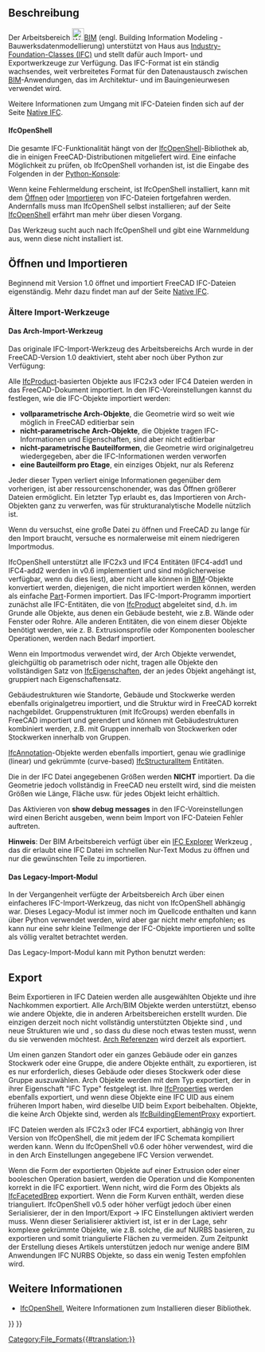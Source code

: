 <languages/>

{{Docnav/de
|[[Native_IFC/de|Native IFC]]
|[[Arch_DAE/de|DAE]]
|[[BIM_Workbench/de|BIM]]
|IconL=
|IconR=
|IconC=Workbench_BIM.svg
}}

{{TOCright}}

<span id="Description"></span>
==Beschreibung==

Der Arbeitsbereich [[File:Workbench_BIM.svg|24px]][[BIM_Workbench/de|BIM]] (engl. Building Information Modeling - Bauwerksdatenmodellierung) unterstützt von Haus aus [https://de.wikipedia.org/wiki/Industry_Foundation_Classes Industry-Foundation-Classes (IFC)] und stellt dafür auch Import- und Exportwerkzeuge zur Verfügung. Das IFC-Format ist ein ständig wachsendes, weit verbreitetes Format für den Datenaustausch zwischen [https://de.wikipedia.org/wiki/Building_Information_Modeling BIM]-Anwendungen, das im Architektur- und im Bauingenieurwesen verwendet wird.

Weitere Informationen zum Umgang mit IFC-Dateien finden sich auf der Seite [[Native_IFC|Native IFC]].

<span id="IfcOpenShell"></span>
====IfcOpenShell====

Die gesamte IFC-Funktionalität hängt von der [[IfcOpenShell/de|IfcOpenShell]]-Bibliothek ab, die in einigen FreeCAD-Distributionen mitgeliefert wird. Eine einfache Möglichkeit zu prüfen, ob IfcOpenShell vorhanden ist, ist die Eingabe des Folgenden in der [[Python_console/de|Python-Konsole]]:

{{Code|code=
import ifcopenshell
}}

Wenn keine Fehlermeldung erscheint, ist IfcOpenShell installiert, kann mit dem [[Std_Open/de|Öffnen]] oder  [[Std_Import/de|Importieren]] von IFC-Dateien fortgefahren werden. Andernfalls muss man IfcOpenShell selbst installieren; auf der Seite [[IfcOpenShell/de|IfcOpenShell]] erfährt man mehr über diesen Vorgang.

<div class="mw-translate-fuzzy">
{{Emphasis|Note:}} Das Werkzeug {{Button|[[File:BIM_Setup.svg|16px]] [[BIM_Setup/de|BIM Einrichten]]}} sucht auch nach IfcOpenShell und gibt eine Warnmeldung aus, wenn diese nicht installiert ist.
</div>

<span id="Opening_and_Importing"></span>
==Öffnen und Importieren==

Beginnend mit Version 1.0 öffnet und importiert FreeCAD IFC-Dateien eigenständig. Mehr dazu findet man auf der Seite [[Native_IFC/de|Native IFC]].

<span id="Older_importers"></span>
===Ältere Import-Werkzeuge===

<span id="The_Arch_importer"></span>
====Das Arch-Import-Werkzeug====

Das originale IFC-Import-Werkzeug des Arbeitsbereichs Arch wurde in der FreeCAD-Version 1.0 deaktiviert, steht aber noch über Python zur Verfügung:

{{Code|code=
from importers import importIFC
importIFC.open("C:\\Path\\To\\My\\File.ifc")
}}

Alle [https://www.buildingsmart-tech.org/ifc/IFC4/Add1/html/schema/ifckernel/lexical/ifcproduct.htm IfcProduct]-basierten Objekte aus IFC2x3  oder IFC4 Dateien werden in das FreeCAD-Dokument importiert. In den IFC-Voreinstellungen kannst du festlegen, wie die IFC-Objekte importiert werden:
* '''vollparametrische Arch-Objekte''', die Geometrie wird so weit wie möglich in FreeCAD editierbar sein
* '''nicht-parametrische Arch-Objekte''', die Objekte tragen IFC-Informationen und Eigenschaften, sind aber nicht editierbar
* '''nicht-parametrische Bauteilformen''', die Geometrie wird originalgetreu wiedergegeben, aber die IFC-Informationen werden verworfen
* '''eine Bauteilform pro Etage''', ein einziges Objekt, nur als Referenz

Jeder dieser Typen verliert einige Informationen gegenüber dem vorherigen, ist aber ressourcenschonender, was das Öffnen größerer Dateien ermöglicht. Ein letzter Typ erlaubt es, das Importieren von Arch-Objekten ganz zu verwerfen, was für strukturanalytische Modelle nützlich ist. 

Wenn du versuchst, eine große Datei zu öffnen und FreeCAD zu lange für den Import braucht, versuche es normalerweise mit einem niedrigeren Importmodus.

IfcOpenShell unterstützt alle IFC2x3 und IFC4 Entitäten (IFC4-add1 und IFC4-add2 werden in v0.6 implementiert und sind möglicherweise verfügbar, wenn du dies liest), aber nicht alle können in [[BIM_Workbench/de|BIM]]-Objekte konvertiert werden, diejenigen, die nicht importiert werden können, werden als einfache [[Part_Workbench/de|Part]]-Formen importiert. Das IFC-Import-Programm importiert zunächst alle IFC-Entitäten, die von [https://standards.buildingsmart.org/IFC/RELEASE/IFC2x3/TC1/HTML/ifckernel/lexical/ifcproduct.htm IfcProduct] abgeleitet sind, d.h. im Grunde alle Objekte, aus denen ein Gebäude besteht, wie z.B. Wände oder Fenster oder Rohre. Alle anderen Entitäten, die von einem dieser Objekte benötigt werden, wie z. B. Extrusionsprofile oder Komponenten boolescher Operationen, werden nach Bedarf importiert.

Wenn ein Importmodus verwendet wird, der Arch Objekte verwendet, gleichgültig ob parametrisch oder nicht, tragen alle Objekte den vollständigen Satz von [https://www.buildingsmart-tech.org/ifc/IFC4/Add1/html/schema/ifcpropertyresource/lexical/ifcproperty.htm IfcEigenschaften], der an jedes Objekt angehängt ist, gruppiert nach Eigenschaftensatz.

Gebäudestrukturen wie Standorte, Gebäude und Stockwerke werden ebenfalls originalgetreu importiert, und die Struktur wird in FreeCAD korrekt nachgebildet. Gruppenstrukturen (mit IfcGroups) werden ebenfalls in FreeCAD importiert und gerendert und können mit Gebäudestrukturen kombiniert werden, z.B. mit Gruppen innerhalb von Stockwerken oder Stockwerken innerhalb von Gruppen.

[https://www.buildingsmart-tech.org/ifc/IFC4/Add1/html/schema/ifcproductextension/lexical/ifcannotation.htm IfcAnnotation]-Objekte werden ebenfalls importiert, genau wie gradlinige (linear) und gekrümmte (curve-based) [https://www.buildingsmart-tech.org/ifc/IFC4/Add1/html/schema/ifcstructuralanalysisdomain/lexical/ifcstructuralitem.htm IfcStructuralItem] Entitäten.

Die in der IFC Datei angegebenen Größen werden '''NICHT''' importiert. Da die Geometrie jedoch vollständig in FreeCAD neu erstellt wird, sind die meisten Größen wie Länge, Fläche usw. für jedes Objekt leicht erhältlich.

Das Aktivieren von '''show debug messages''' in den IFC-Voreinstellungen wird einen Bericht ausgeben, wenn beim Import von IFC-Dateien Fehler auftreten.

'''Hinweis''': Der BIM Arbeitsbereich verfügt über ein [[BIM_IfcExplorer/de|IFC Explorer]] Werkzeug , das dir erlaubt eine IFC Datei im schnellen Nur-Text Modus zu öffnen und nur die gewünschten Teile zu importieren.

<span id="The_legacy_importer"></span>
==== Das Legacy-Import-Modul ====

In der Vergangenheit verfügte der Arbeitsbereich Arch über einen einfacheres IFC-Import-Werkzeug, das nicht von IfcOpenShell abhängig war. Dieses Legacy-Modul ist immer noch im Quellcode enthalten und kann über Python verwendet werden, wird aber gar nicht mehr empfohlen; es kann nur eine sehr kleine Teilmenge der IFC-Objekte importieren und sollte als völlig veraltet betrachtet werden.

Das Legacy-Import-Modul kann mit Python benutzt werden:

{{Code|code=
from importers import importIFClegacy
importIFClegacy.open("C:\\Path\\To\\My\\File.ifc")
}}

<span id="Exporting"></span>
== Export ==

<div class="mw-translate-fuzzy">
Beim Exportieren in IFC Dateien werden alle ausgewählten Objekte und ihre Nachkommen exportiert. Alle Arch/BIM Objekte werden unterstützt, ebenso wie andere Objekte, die in anderen Arbeitsbereichen erstellt wurden. Die einzigen derzeit noch nicht vollständig unterstützten Objekte sind {{Button|[[File:PartDesign_Body.svg|16px]] [[PartDesign_Body/de|PartDesign Körper]]}}, {{Button|[[File:Std_Part.svg|16px]] [[Std_Part/de|Std Parts]]}} und neue Strukturen wie {{Button|[[File:Link.svg|16px]] [[Std_LinkMake/de|Anwendungsverweise]]}} und {{Button|[[File:LinkGroup.svg|16px]] VerweisGruppen}}, so dass du diese noch etwas testen musst, wenn du sie verwenden möchtest. [[Arch_Reference/de|Arch Referenzen]] wird derzeit als {{incode|IfcBuildingElementProxies}} exportiert.
</div>

Um einen ganzen Standort oder ein ganzes Gebäude oder ein ganzes Stockwerk oder eine Gruppe, die andere Objekte enthält, zu exportieren, ist es nur erforderlich, dieses Gebäude oder dieses Stockwerk oder diese Gruppe auszuwählen. Arch Objekte werden mit dem Typ exportiert, der in ihrer Eigenschaft "IFC Type" festgelegt ist. Ihre [https://www.buildingsmart-tech.org/ifc/IFC4/Add1/html/schema/ifcpropertyresource/lexical/ifcproperty.htm IfcProperties] werden ebenfalls exportiert, und wenn diese Objekte eine IFC UID aus einem früheren Import haben, wird dieselbe UID beim Export beibehalten. Objekte, die keine Arch Objekte sind, werden als [https://www.buildingsmart-tech.org/ifc/IFC4/Add1/html/schema/ifcsharedbldgelements/lexical/ifcbuildingelementproxy.htm IfcBuildingElementProxy] exportiert.

IFC Dateien werden als IFC2x3 oder IFC4 exportiert, abhängig von Ihrer Version von IfcOpenShell, die mit jedem der IFC Schemata kompiliert werden kann. Wenn du IfcOpenShell v0.6 oder höher verwendest, wird die in den Arch Einstellungen angegebene IFC Version verwendet.

Wenn die Form der exportierten Objekte auf einer Extrusion oder einer booleschen Operation basiert, werden die Operation und die Komponenten korrekt in die IFC exportiert. Wenn nicht, wird die Form des Objekts als [https://www.buildingsmart-tech.org/ifc/IFC4x1/html/schema/ifcgeometricmodelresource/lexical/ifcfacetedbrep.htm IfcFacetedBrep] exportiert. Wenn die Form Kurven enthält, werden diese trianguliert. IfcOpenShell v0.5 oder höher verfügt jedoch über einen Serialisierer, der in den Import/Export → IFC Einstellungen aktiviert werden muss. Wenn dieser Serialisierer aktiviert ist, ist er in der Lage, sehr komplexe gekrümmte Objekte, wie z.B. solche, die auf NURBS basieren, zu exportieren und somit triangulierte Flächen zu vermeiden. Zum Zeitpunkt der Erstellung dieses Artikels unterstützen jedoch nur wenige andere BIM Anwendungen IFC NURBS Objekte, so dass ein wenig Testen empfohlen wird.

<span id="Further_information"></span>
== Weitere Informationen ==

* [[IfcOpenShell/de|IfcOpenShell]], Weitere Informationen zum Installieren dieser Bibliothek.


{{Docnav/de
|[[Native_IFC/de|Native IFC]]
|[[Arch_DAE/de|DAE]]
|[[BIM_Workbench/de|BIM]]
|IconL=
|IconR=
|IconC=Workbench_BIM.svg
}}

{{BIM_Tools_navi{{#translation:}}}}
{{Userdocnavi{{#translation:}}}}
[[Category:File_Formats{{#translation:}}]]
